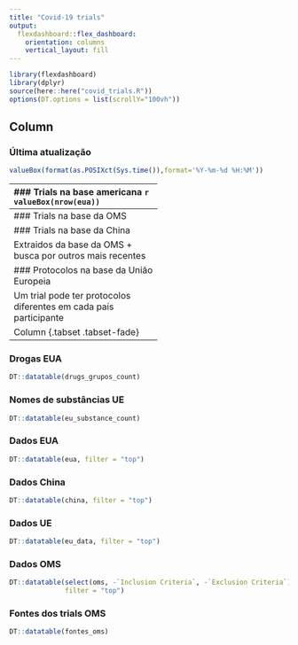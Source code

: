 ```yaml
---
title: "Covid-19 trials"
output: 
  flexdashboard::flex_dashboard:
    orientation: columns
    vertical_layout: fill
---
```


```r
library(flexdashboard)
library(dplyr)
source(here::here("covid_trials.R"))
options(DT.options = list(scrollY="100vh"))
```

Column {.sidebar}
-------------------------------------
### Última atualização
```r
valueBox(format(as.POSIXct(Sys.time()),format='%Y-%m-%d %H:%M'))
```

-------------------------------------
### Trials na base americana
```r
valueBox(nrow(eua))
```

-------------------------------------
### Trials na base da OMS
```r
valueBox(nrow(oms))
```

### Trials na base da China
```r
valueBox(nrow(china))
```

Extraidos da base da OMS + busca por outros mais recentes 

### Protocolos na base da União Europeia
```r
valueBox(nrow(eu_data))
```

Um trial pode ter protocolos diferentes em cada país participante


Column {.tabset .tabset-fade}
-------------------------------------

### Drogas EUA 

```r
DT::datatable(drugs_grupos_count)
```   
 
### Nomes de substâncias UE
    
```r
DT::datatable(eu_substance_count)
```


### Dados EUA

```r
DT::datatable(eua, filter = "top")
```   
 
### Dados China
```r
DT::datatable(china, filter = "top")
```   

### Dados UE
```r
DT::datatable(eu_data, filter = "top")
```   

 
### Dados OMS
    
```r
DT::datatable(select(oms, -`Inclusion Criteria`, -`Exclusion Criteria`), 
              filter = "top")
```

### Fontes dos trials OMS
```r
DT::datatable(fontes_oms)
```
